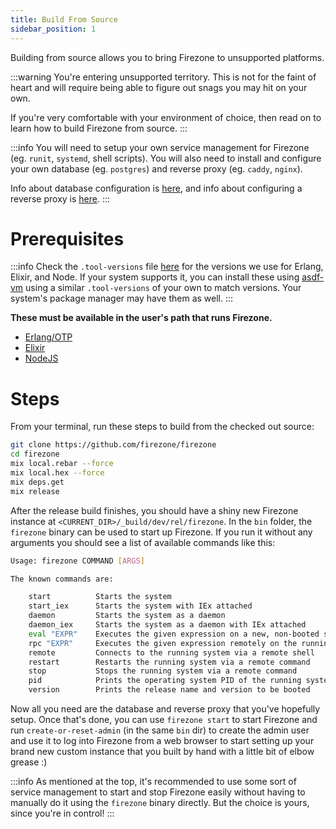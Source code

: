 ```yaml
---
title: Build From Source
sidebar_position: 1
---
```


Building from source allows you to bring Firezone to unsupported platforms.

:::warning
You're entering unsupported territory. This is not for the faint of heart and
will require being able to figure out snags you may hit on your own.

If you're very comfortable with your environment of choice, then read on to
learn how to build Firezone from source.
:::

:::info
You will need to setup your own service management for Firezone (eg. `runit`,
`systemd`, shell scripts). You will also need to install and configure your
own database (eg. `postgres`) and reverse proxy (eg. `caddy`, `nginx`).

Info about database configuration is [here](../external-database/#configure-firezone-to-connect),
and info about configuring a reverse proxy is [here](../reverse-proxy/#proxy-requirements).
:::

# Prerequisites

:::info
Check the `.tool-versions` file [here](https://github.com/firezone/firezone/blob/master/.tool-versions)
for the versions we use for Erlang, Elixir, and Node. If your system supports it,
you can install these using [asdf-vm](https://asdf-vm.com/guide/getting-started.html)
using a similar `.tool-versions` of your own to match versions. Your system's package
manager may have them as well.
:::

**These must be available in the user's path that runs Firezone.**

- [Erlang/OTP](https://www.erlang.org)
- [Elixir](https://elixir-lang.org)
- [NodeJS](https://nodejs.org)

# Steps

From your terminal, run these steps to build from the checked out source:

```bash
git clone https://github.com/firezone/firezone
cd firezone
mix local.rebar --force
mix local.hex --force
mix deps.get
mix release
```

After the release build finishes, you should have a shiny new Firezone instance at
`<CURRENT_DIR>/_build/dev/rel/firezone`. In the `bin` folder, the `firezone` binary
can be used to start up Firezone. If you run it without any arguments you should see
a list of available commands like this:

```bash
Usage: firezone COMMAND [ARGS]

The known commands are:

    start          Starts the system
    start_iex      Starts the system with IEx attached
    daemon         Starts the system as a daemon
    daemon_iex     Starts the system as a daemon with IEx attached
    eval "EXPR"    Executes the given expression on a new, non-booted system
    rpc "EXPR"     Executes the given expression remotely on the running system
    remote         Connects to the running system via a remote shell
    restart        Restarts the running system via a remote command
    stop           Stops the running system via a remote command
    pid            Prints the operating system PID of the running system via a remote command
    version        Prints the release name and version to be booted
```

Now all you need are the database and reverse proxy that you've hopefully setup.
Once that's done, you can use `firezone start` to start Firezone and run
`create-or-reset-admin` (in the same `bin` dir) to create the admin user and use
it to log into Firezone from a web browser to start setting up your brand new
custom instance that you built by hand with a little bit of elbow grease :)

:::info
As mentioned at the top, it's recommended to use some sort of service management
to start and stop Firezone easily without having to manually do it using the
`firezone` binary directly. But the choice is yours, since you're in control!
:::
